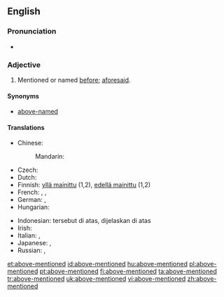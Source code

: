 ==English==

===Pronunciation===
* {{a|US}} {{IPA|/əˌbʌvˈmɛn.t͡ʃn̩.əd/}}

===Adjective===
{{en-adj|head=[[above]]-[[mentioned]]|-}}

# Mentioned or named [[before]]; [[aforesaid]].

====Synonyms====
* [[above-named]]

====Translations====
{{trans-top|mentioned or named before; aforesaid}}
* Chinese:
*: Mandarin: {{t|cmn|上述|alt=上述的|tr=shàngshù de|sc=Hani}}
* Czech: {{t|cs|výše zmíněný}}
* Dutch: {{t|nl|bovenvermeld}}
* Finnish: [[yllä mainittu]] (1,2), [[edellä mainittu]] (1,2)
* French: {{t+|fr|susmentionné}},  {{t+|fr|précité|m}},  {{t+|fr|susdit|m}}
* German: {{t|de|oben genannt}}, {{t|de|oben erwähnt}}
* Hungarian: {{t|hu|fentemlített}}
{{trans-mid}}
* Indonesian: tersebut di atas, dijelaskan di atas
* Irish: {{t|ga|thuasluaite}}
* Italian: {{t+|it|suddetto}},  {{t+|it|succitato}}
* Japanese: {{t+|ja|上述|tr=じょうじゅつ, jōjutsu|sc=Jpan}}, {{t|ja|上で述べた|tr=うえでのべた, uede nobeta|sc=Jpan}}
* Russian: {{t+|ru|вышеупомянутый|tr=vyšeupomjánutyj|sc=Cyrl}}, {{t+|ru|вышеуказанный|tr=vyšeukázannyj|sc=Cyrl}}
{{trans-bottom}}

[[et:above-mentioned]]
[[id:above-mentioned]]
[[hu:above-mentioned]]
[[pl:above-mentioned]]
[[pt:above-mentioned]]
[[fi:above-mentioned]]
[[ta:above-mentioned]]
[[tr:above-mentioned]]
[[uk:above-mentioned]]
[[vi:above-mentioned]]
[[zh:above-mentioned]]